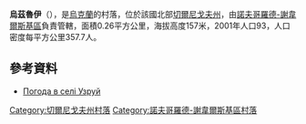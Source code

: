 {{coord|52|7|7|N|33|4|23|E|scale:100000|display=title}}

'''烏茲魯伊'''（{{lang-uk|Узруй}}），是[[烏克蘭|烏克蘭]]的村落，位於該國北部[[切爾尼戈夫州|切爾尼戈夫州]]，由[[諾夫哥羅德-謝韋爾斯基區|諾夫哥羅德-謝韋爾斯基區]]負責管轄，面積0.26平方公里，海拔高度157米，2001年人口93，人口密度每平方公里357.7人。

==參考資料==
* [http://weather.in.ua/ua/chernigovskaja/26779 Погода в селі Узруй] {{Wayback|url=http://weather.in.ua/ua/chernigovskaja/26779 |date=20111220113326 }}

[[Category:切爾尼戈夫州村落|Category:切爾尼戈夫州村落]]
[[Category:諾夫哥羅德-謝韋爾斯基區村落|Category:諾夫哥羅德-謝韋爾斯基區村落]]


{{Chernihiv-geo-stub}}